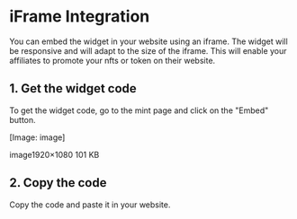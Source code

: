 # iFrame Integration

You can embed the widget in your website using an iframe. The widget will be responsive and will adapt to the size of the iframe. This will enable your affiliates to promote your nfts or token on their website.

## 1. Get the widget code

To get the widget code, go to the mint page and click on the "Embed" button.

[Image: image]

image1920×1080 101 KB

## 2. Copy the code

Copy the code and paste it in your website.


